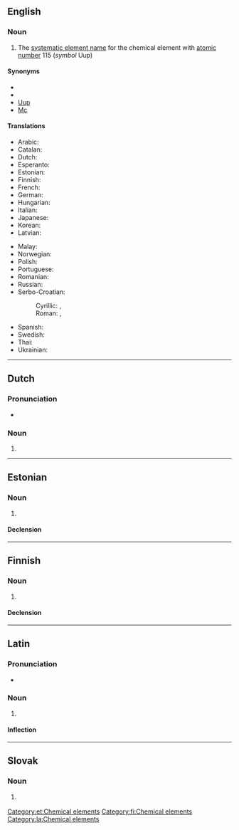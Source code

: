 {{also|Ununpentium}}
==English==
{{elements|Uup|ununquadium|Uuq|ununhexium|Uuh}}

===Noun===
{{en-noun|-}}
{{wikipedia}}

# The [[systematic element name]] for the chemical element with [[atomic number]] 115 (''symbol'' Uup)

====Synonyms====
* {{l|en|eka-bismuth}}
* {{l|en|moscovium}}
* [[Uup]]
* [[Mc]]

====Translations====
{{trans-top|chemical element}}
* Arabic: {{t|ar|أُنُون بِينْتِيُوم|tr=ʾunun bintiyum|m}}
* Catalan: {{t+|ca|ununpenti|m}}
* Dutch: {{t+|nl|ununpentium|n}}
* Esperanto: {{t+|eo|ununpentio}}
* Estonian: {{t|et|ununpentium}}
* Finnish: {{t+|fi|ununpentium}}
* French: {{t+|fr|ununpentium|m}}
* German: {{t+|de|Ununpentium|n}}
* Hungarian: {{t+|hu|ununpentium}}
* Italian: {{t+|it|ununpentio|m}}
* Japanese: {{t|ja|ウンウンペンチウム|tr=ununpenchiumu}}
* Korean: {{t|ko|우눈펜튬}}
* Latvian: {{t|lv|ununpentijs|m}}
{{trans-mid}}
* Malay: {{t|ms|ununpentium}}
* Norwegian: {{t|no|ununpentium}}
* Polish: {{t+|pl|ununpentium|m}}
* Portuguese: {{t+|pt|ununpêntio|m}}
* Romanian: {{t+|ro|ununpentiu|n}}
* Russian: {{t+|ru|унунпе́нтий|m}}
* Serbo-Croatian:
*: Cyrillic: {{t|sh|унунпентиј|m}}, {{t|sh|унунпентијум|m}}
*: Roman: {{t|sh|ununpentij|m}}, {{t|sh|ununpentijum|m}}
* Spanish: {{t+|es|ununpentio|m}}
* Swedish: {{t+|sv|ununpentium}}
* Thai: {{t|th|อูนอูนเพนเทียม|tr=ūnūnpentiam}}
* Ukrainian: {{t|uk|унунпентій|tr=ununpéntij|m}}
{{trans-bottom}}

----

==Dutch==
{{wikipedia|lang=nl}}
{{elements|Uup|ununquadium|Uuq|ununhexium|Uuh|lang=nl}}

===Pronunciation===
* {{audio|Nl-ununpentium.ogg|Audio|lang=nl}}

===Noun===
{{nl-noun|n|-|-}}

# {{l|en|ununpentium}}

----

==Estonian==

===Noun===
{{et-noun|ununpentiumi|ununpentiumi|par2=ununpentiumit}}

# {{l|en|ununpentium}}

====Declension====
{{et-decl-seminar|ununpentium}}
{{et-decl-õpik|n=sg|ununpentium|i}}

[[Category:et:Chemical elements]]

----

==Finnish==
{{wikipedia|lang=fi}}

===Noun===
{{fi-noun}}

# {{l|en|ununpentium}}

====Declension====
{{fi-decl-risti|n=sg|ununpentium|||a|i=0}}

[[Category:fi:Chemical elements]]

----

==Latin==
{{wikipedia|lang=la}}

===Pronunciation===
* {{la-IPA|ūnūnpentium}}

===Noun===
{{la-noun|ūnūnpentium|ūnūnpentiī|n|second}}

# {{l|en|ununpentium}}

====Inflection====
{{la-decl-2nd-N|ūnūnpenti}}

[[Category:la:Chemical elements]]

----

==Slovak==
{{elements|Uup|flerovium|Fl|livermorium|Lv|lang=sk}}

===Noun===
{{sk-noun|g=n|gen=ununpentia|decl=mesto}}

# {{l|en|ununpentium}} {{gloss|element}}
